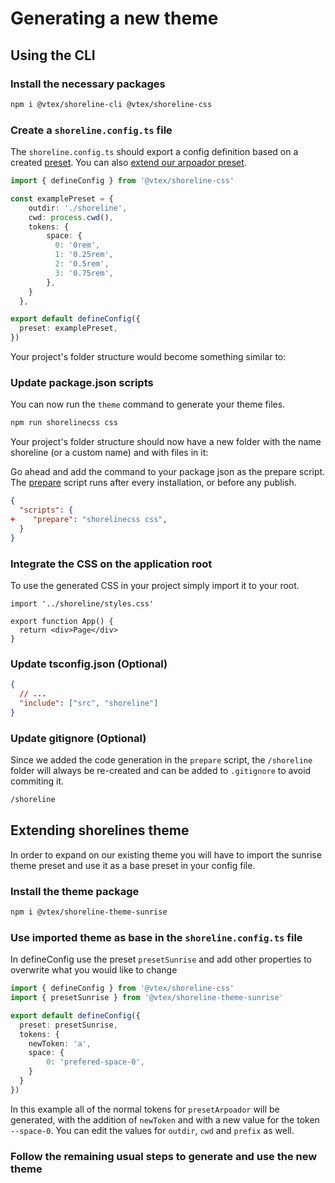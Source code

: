 
# Generating a new theme

## Using the CLI

<Steps>

### Install the necessary packages

```sh npm2yarn copy
npm i @vtex/shoreline-cli @vtex/shoreline-css
```

### Create a `shoreline.config.ts` file

The `shoreline.config.ts` should export a config definition based on a created [preset](/guides/theming/config-file). You can also [extend our arpoador preset](/guides/theming/generating-theme#extending-shorelines-theme).

```ts filename="shoreline.config.ts" copy
import { defineConfig } from '@vtex/shoreline-css'

const examplePreset = {
    outdir: './shoreline',
    cwd: process.cwd(),
    tokens: {
        space: {
          0: '0rem',
          1: '0.25rem',
          2: '0.5rem',
          3: '0.75rem',
        },
    }
  },

export default defineConfig({
  preset: examplePreset,
})
```

Your project's folder structure would become something similar to:

<FileTree>
  <FileTree.Folder name="project" defaultOpen>
    <FileTree.Folder name="src" defaultOpen>
      <FileTree.File name="index.ts" />
      <FileTree.File name="[...files].extension" />
    </FileTree.Folder>
    <FileTree.File name="shoreline.config.ts" />
    <FileTree.File name="package.json" />
    <FileTree.File name="tsconfig.json" />
  </FileTree.Folder>
</FileTree>

### Update package.json scripts

You can now run the `theme` command to generate your theme files.

```sh npm2yarn copy
npm run shorelinecss css
```

Your project's folder structure should now have a new folder with the name shoreline (or a custom name) and with files in it:

<FileTree>
  <FileTree.Folder name="project" defaultOpen>
    <FileTree.Folder name="src">
      <FileTree.File name="index.ts" />
      <FileTree.File name="[...files].extension" />
    </FileTree.Folder>
    <FileTree.Folder name="shoreline" defaultOpen>
      <FileTree.File name="styles.css" />
      <FileTree.File name="tokens.ts" />
    </FileTree.Folder>
    <FileTree.File name="shoreline.config.ts" />
    <FileTree.File name="package.json" />
    <FileTree.File name="tsconfig.json" />
  </FileTree.Folder>
</FileTree>

Go ahead and add the command to your package json as the prepare script. The [prepare](https://docs.npmjs.com/cli/v9/using-npm/scripts#life-cycle-scripts) script runs after every installation, or before any publish.

```json {3} filename="package.json"
{
  "scripts": {
+    "prepare": "shorelinecss css",
  }
}
```

### Integrate the CSS on the application root

To use the generated CSS in your project simply import it to your root.

```tsx filename="src/index.ts"
import '../shoreline/styles.css'

export function App() {
  return <div>Page</div>
}
```

### Update tsconfig.json (Optional)

```json {3} filename="tsconfig.json"
{
  // ...
  "include": ["src", "shoreline"]
}
```

### Update gitignore (Optional)

Since we added the code generation in the `prepare` script, the `/shoreline` folder will always be re-created and can be added to `.gitignore` to avoid commiting it.

```txt {1} filename=".gitignore" copy
/shoreline
```

</Steps>

## Extending shorelines theme

In order to expand on our existing theme you will have to import the sunrise theme preset and use it as a base preset in your config file.

<Steps>

### Install the theme package

```sh npm2yarn copy
npm i @vtex/shoreline-theme-sunrise
```

### Use imported theme as base in the `shoreline.config.ts` file

In defineConfig use the preset `presetSunrise` and add other properties to overwrite what you would like to change

```ts filename="shoreline.config.ts" copy
import { defineConfig } from '@vtex/shoreline-css'
import { presetSunrise } from '@vtex/shoreline-theme-sunrise'

export default defineConfig({
  preset: presetSunrise,
  tokens: {
    newToken: 'a',
    space: {
        0: 'prefered-space-0',
    }
  }
})
```

In this example all of the normal tokens for `presetArpoador` will be generated, with the addition of `newToken` and with a new value for the token `--space-0`. You can edit the values for `outdir`, `cwd` and `prefix` as well.

### Follow the remaining usual steps to generate and use the new theme

</Steps>
